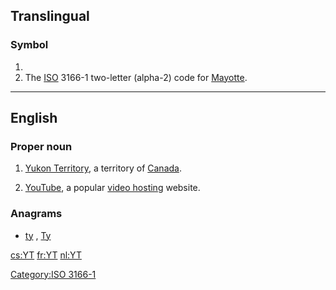 {{also|yT|yt|.yt}}
==Translingual==

===Symbol===
{{head|mul|symbol}}

# {{SI-unit-abb|yotta|tesla|[[magnetic flux density]]}}
# The [[ISO]] 3166-1 two-letter (alpha-2) code for [[Mayotte]].

[[Category:ISO 3166-1]]

----

==English==

===Proper noun===
{{en-proper noun}}

# [[Yukon Territory]], a territory of [[Canada]].
# {{context|Internet|lang=en}} [[YouTube]], a popular [[video hosting]] website.

===Anagrams===
* [[ty#English|ty]] , [[Ty#English|Ty]]

[[cs:YT]]
[[fr:YT]]
[[nl:YT]]